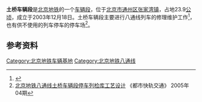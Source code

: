 {{Infobox railway depot
| name = 土桥车辆段
| depot_logo = 
| logo_upright = 
| logo_alt = 
| logo_caption = 
| image =
| image_upright = 
| image_alt = 
| caption = 
| location = {{CHN}}[[北京市|北京市]][[通州区_(北京市)|通州区]][[张家湾镇_(北京市)|张家湾镇]]
| coordinates = {{coord|39|51|49.68|N|116|41|15.74|E|display=inline}}
| owner = 
| operator = [[北京地铁|北京地铁]]
| depotcode = 
| type = 地铁车辆段
| roads = 
| rollingstock = 
| routes = {{北京地铁线路名|八|c}}
| opened = 2003年12月27日
| closed = 
| original = 
| former_depot_codes   =
| former_rolling_stock = 
}}{{coord|39|51|49.68|N|116|41|15.74|E|display=title}}

'''土桥车辆段'''是[[北京地铁|北京地铁]]{{北京地铁线路名|八}}的一个[[车辆段|车辆段]]，位于[[北京市|北京市]][[通州区_(北京市)|通州区]][[张家湾镇_(北京市)|张家湾镇]]，占地23.9[[公顷|公顷]]，成立于2003年12月18日。土桥车辆段主要进行八通线列车的修理维护工作<ref>{{cite web|url=http://www.bjsubway.com/node/196|title=车辆段|accessdate=2012-05-20|deadurl=yes|archiveurl=https://web.archive.org/web/20101231182050/http://bjsubway.com/node/196|archivedate=2010-12-31}}</ref>，也有供不使用的列车停车的停车场<ref>[http://www.cnki.com.cn/Article/CJFDTotal-DSKG200504027.htm 北京地铁八通线土桥车辆段停车列检库工艺设计] {{Wayback|url=http://www.cnki.com.cn/Article/CJFDTotal-DSKG200504027.htm |date=20200508125449 }} 《都市快轨交通》 2005年04期</ref>。

==参考资料==
{{reflist}}

{{BJS-stub}}

{{北京地铁八通线|nocat}}
{{北京地铁车辆段}}
[[Category:北京地铁车辆基地|Category:北京地铁车辆基地]]
[[Category:北京地铁八通线|Category:北京地铁八通线]]